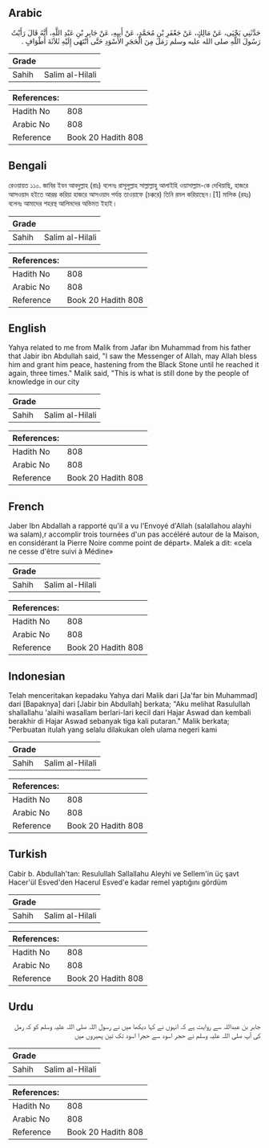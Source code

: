 ## Arabic


<div dir="rtl" lang="ar" style={{fontSize:'larger',backgroundColor:'#f8f9fa',padding:20}}>
حَدَّثَنِي يَحْيَى، عَنْ مَالِكٍ، عَنْ جَعْفَرِ بْنِ مُحَمَّدٍ، عَنْ أَبِيهِ، عَنْ جَابِرِ بْنِ عَبْدِ اللَّهِ، أَنَّهُ قَالَ رَأَيْتُ رَسُولَ اللَّهِ صلى الله عليه وسلم رَمَلَ مِنَ الْحَجَرِ الأَسْوَدِ حَتَّى انْتَهَى إِلَيْهِ ثَلاَثَةَ أَطْوَافٍ ‏.‏
</div>
<div style={{backgroundColor:'#f8f9fa',padding:20, marginBottom: 10}}><table> <thead> <tr> <th>Grade</th> <th></th> </tr> </thead> <tbody> <tr><td>Sahih</td><td>Salim al-Hilali</td></tr></tbody></table><table> <thead> <tr> <th>References:</th> <th></th> </tr> </thead> <tbody><tr><td>Hadith No</td><td>808</td></tr><tr><td>Arabic No</td><td>808</td></tr><tr><td>Reference</td><td>Book 20 Hadith 808</td></tr></tbody></table></div>

## Bengali


<div dir="ltr" lang="bn" style={{fontSize:'larger',backgroundColor:'#f8f9fa',padding:20}}>
রেওয়ায়ত ১১০. জাবির ইবন আবদুল্লাহ (রাঃ) বলেনঃ রাসূলুল্লাহ সাল্লাল্লাহু আলাইহি ওয়াসাল্লাম-কে দেখিয়াছি, হাজরে আসওয়াদ হইতে আরম্ভ করিয়া হাজরে আসওয়াদ পর্যন্ত তাওয়াফে (চক্করে) তিনি রমল করিয়াছেন।[1] মালিক (রহঃ) বলেনঃ আমাদের শহরস্থ আলিমদের অভিমত ইহাই।
</div>
<div style={{backgroundColor:'#f8f9fa',padding:20, marginBottom: 10}}><table> <thead> <tr> <th>Grade</th> <th></th> </tr> </thead> <tbody> <tr><td>Sahih</td><td>Salim al-Hilali</td></tr></tbody></table><table> <thead> <tr> <th>References:</th> <th></th> </tr> </thead> <tbody><tr><td>Hadith No</td><td>808</td></tr><tr><td>Arabic No</td><td>808</td></tr><tr><td>Reference</td><td>Book 20 Hadith 808</td></tr></tbody></table></div>

## English


<div dir="ltr" lang="en" style={{fontSize:'larger',backgroundColor:'#f8f9fa',padding:20}}>
Yahya related to me from Malik from Jafar ibn Muhammad from his father that Jabir ibn Abdullah said, "I saw the Messenger of Allah, may Allah bless him and grant him peace, hastening from the Black Stone until he reached it again, three times." Malik said, "This is what is still done by the people of knowledge in our city
</div>
<div style={{backgroundColor:'#f8f9fa',padding:20, marginBottom: 10}}><table> <thead> <tr> <th>Grade</th> <th></th> </tr> </thead> <tbody> <tr><td>Sahih</td><td>Salim al-Hilali</td></tr></tbody></table><table> <thead> <tr> <th>References:</th> <th></th> </tr> </thead> <tbody><tr><td>Hadith No</td><td>808</td></tr><tr><td>Arabic No</td><td>808</td></tr><tr><td>Reference</td><td>Book 20 Hadith 808</td></tr></tbody></table></div>

## French


<div dir="ltr" lang="fr" style={{fontSize:'larger',backgroundColor:'#f8f9fa',padding:20}}>
Jaber Ibn Abdallah a rapporté qu'il a vu l'Envoyé d'Allah (salallahou alayhi wa salam),r accomplir trois tournées d'un pas accéléré autour de la Maison, en considérant la Pierre Noire comme point de départ». Malek a dit: «cela ne cesse d'être suivi à Médine»
</div>
<div style={{backgroundColor:'#f8f9fa',padding:20, marginBottom: 10}}><table> <thead> <tr> <th>Grade</th> <th></th> </tr> </thead> <tbody> <tr><td>Sahih</td><td>Salim al-Hilali</td></tr></tbody></table><table> <thead> <tr> <th>References:</th> <th></th> </tr> </thead> <tbody><tr><td>Hadith No</td><td>808</td></tr><tr><td>Arabic No</td><td>808</td></tr><tr><td>Reference</td><td>Book 20 Hadith 808</td></tr></tbody></table></div>

## Indonesian


<div dir="ltr" lang="id" style={{fontSize:'larger',backgroundColor:'#f8f9fa',padding:20}}>
Telah menceritakan kepadaku Yahya dari Malik dari [Ja'far bin Muhammad] dari [Bapaknya] dari [Jabir bin Abdullah] berkata; "Aku melihat Rasulullah shallallahu 'alaihi wasallam berlari-lari kecil dari Hajar Aswad dan kembali berakhir di Hajar Aswad sebanyak tiga kali putaran." Malik berkata; "Perbuatan itulah yang selalu dilakukan oleh ulama negeri kami
</div>
<div style={{backgroundColor:'#f8f9fa',padding:20, marginBottom: 10}}><table> <thead> <tr> <th>Grade</th> <th></th> </tr> </thead> <tbody> <tr><td>Sahih</td><td>Salim al-Hilali</td></tr></tbody></table><table> <thead> <tr> <th>References:</th> <th></th> </tr> </thead> <tbody><tr><td>Hadith No</td><td>808</td></tr><tr><td>Arabic No</td><td>808</td></tr><tr><td>Reference</td><td>Book 20 Hadith 808</td></tr></tbody></table></div>

## Turkish


<div dir="ltr" lang="tr" style={{fontSize:'larger',backgroundColor:'#f8f9fa',padding:20}}>
Cabir b. Abdullah'tan: Resulullah Sallallahu Aleyhi ve Sellem'in üç şavt Hacer'ül Esved'den Hacerul Esved'e kadar remel yaptığını gördüm
</div>
<div style={{backgroundColor:'#f8f9fa',padding:20, marginBottom: 10}}><table> <thead> <tr> <th>Grade</th> <th></th> </tr> </thead> <tbody> <tr><td>Sahih</td><td>Salim al-Hilali</td></tr></tbody></table><table> <thead> <tr> <th>References:</th> <th></th> </tr> </thead> <tbody><tr><td>Hadith No</td><td>808</td></tr><tr><td>Arabic No</td><td>808</td></tr><tr><td>Reference</td><td>Book 20 Hadith 808</td></tr></tbody></table></div>

## Urdu


<div dir="rtl" lang="ur" style={{fontSize:'larger',backgroundColor:'#f8f9fa',padding:20}}>
جابر بن عبداللہ سے روایت ہے کہ انہوں نے کہا دیکھا میں نے رسول اللہ صلی اللہ علیہ وسلم کو کہ رمل کی آپ صلی اللہ علیہ وسلم نے حجر اسود سے حجرا اسود تک تین پھیروں میں
</div>
<div style={{backgroundColor:'#f8f9fa',padding:20, marginBottom: 10}}><table> <thead> <tr> <th>Grade</th> <th></th> </tr> </thead> <tbody> <tr><td>Sahih</td><td>Salim al-Hilali</td></tr></tbody></table><table> <thead> <tr> <th>References:</th> <th></th> </tr> </thead> <tbody><tr><td>Hadith No</td><td>808</td></tr><tr><td>Arabic No</td><td>808</td></tr><tr><td>Reference</td><td>Book 20 Hadith 808</td></tr></tbody></table></div>